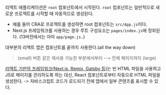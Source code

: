 리액트 애플리케이션은 `root` 컴포넌트에서 시작된다.
`root` 컴포넌트는 일반적으로 새로운 프로젝트를 시작할 때 자동적으로 생성된다.


- 예를 들어 CRA로 프로젝트를 생성하면 root 컴포넌트는 `src/App.js`이다.
- Next.js 프레임워크를 사용하는 경우 루트 구성요소는 `pages/index.js`애 정외된다. (13버전에서는 아마 `app/page.js`..)

대부분의 리액트 앱은 컴포넌트를 끝까지 사용한다.(all the way down)
> (small) 버튼 같은 재사용 가능한 부분에서부터 --> 전체 페이지까지 (large)

[리액트 기반의 프레임워크(Next.js, Remix, Gatsby 등)](https://react.dev/learn/start-a-new-react-project)는 빈 HTML 파일을 사용하고 JS로 페이지를 관리하도록 하는 대신, React 컴포넌트로부터 자동으로 HTML 파일을 생성한다.
-> 자바스크립트 코드가 로드되기 전에 앱에서 일부 콘텐츠를 표시할 수 있다.